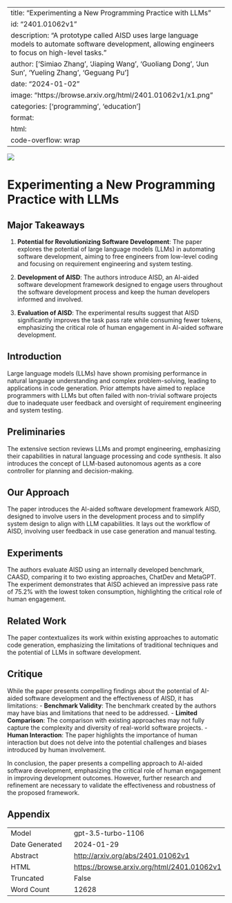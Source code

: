 
---
title: "Experimenting a New Programming Practice with LLMs"
id: "2401.01062v1"
description: "A prototype called AISD uses large language models to automate software development, allowing engineers to focus on high-level tasks."
author: ['Simiao Zhang', 'Jiaping Wang', 'Guoliang Dong', 'Jun Sun', 'Yueling Zhang', 'Geguang Pu']
date: "2024-01-02"
image: "https://browse.arxiv.org/html/2401.01062v1/x1.png"
categories: ['programming', 'education']
format:
  html:
    code-overflow: wrap
---

![](https://browse.arxiv.org/html/2401.01062v1/x1.png)

# Experimenting a New Programming Practice with LLMs

## Major Takeaways
1. **Potential for Revolutionizing Software Development**: The paper explores the potential of large language models (LLMs) in automating software development, aiming to free engineers from low-level coding and focusing on requirement engineering and system testing.

2. **Development of AISD**: The authors introduce AISD, an AI-aided software development framework designed to engage users throughout the software development process and keep the human developers informed and involved.

3. **Evaluation of AISD**: The experimental results suggest that AISD significantly improves the task pass rate while consuming fewer tokens, emphasizing the critical role of human engagement in AI-aided software development.

## Introduction
Large language models (LLMs) have shown promising performance in natural language understanding and complex problem-solving, leading to applications in code generation. Prior attempts have aimed to replace programmers with LLMs but often failed with non-trivial software projects due to inadequate user feedback and oversight of requirement engineering and system testing.

## Preliminaries
The extensive section reviews LLMs and prompt engineering, emphasizing their capabilities in natural language processing and code synthesis. It also introduces the concept of LLM-based autonomous agents as a core controller for planning and decision-making.

## Our Approach
The paper introduces the AI-aided software development framework AISD, designed to involve users in the development process and to simplify system design to align with LLM capabilities. It lays out the workflow of AISD, involving user feedback in use case generation and manual testing.

## Experiments
The authors evaluate AISD using an internally developed benchmark, CAASD, comparing it to two existing approaches, ChatDev and MetaGPT. The experiment demonstrates that AISD achieved an impressive pass rate of 75.2% with the lowest token consumption, highlighting the critical role of human engagement.

## Related Work
The paper contextualizes its work within existing approaches to automatic code generation, emphasizing the limitations of traditional techniques and the potential of LLMs in software development.

## Critique
While the paper presents compelling findings about the potential of AI-aided software development and the effectiveness of AISD, it has limitations:
- **Benchmark Validity**: The benchmark created by the authors may have bias and limitations that need to be addressed. 
- **Limited Comparison**: The comparison with existing approaches may not fully capture the complexity and diversity of real-world software projects. 
- **Human Interaction**: The paper highlights the importance of human interaction but does not delve into the potential challenges and biases introduced by human involvement.

In conclusion, the paper presents a compelling approach to AI-aided software development, emphasizing the critical role of human engagement in improving development outcomes. However, further research and refinement are necessary to validate the effectiveness and robustness of the proposed framework.

## Appendix

|          |          |
|----------|----------|
| Model     | gpt-3.5-turbo-1106       |
| Date Generated     | 2024-01-29       |
| Abstract | [http://arxiv.org/abs/2401.01062v1](http://arxiv.org/abs/2401.01062v1)        |
| HTML     | [https://browse.arxiv.org/html/2401.01062v1](https://browse.arxiv.org/html/2401.01062v1)       |
| Truncated       | False       |
| Word Count       | 12628       |